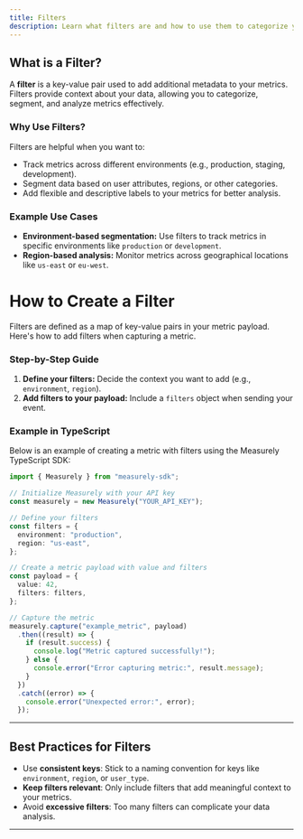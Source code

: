 ```yaml
---
title: Filters
description: Learn what filters are and how to use them to categorize your metrics.
---
```


## What is a Filter?

A **filter** is a key-value pair used to add additional metadata to your metrics. Filters provide context about your data, allowing you to categorize, segment, and analyze metrics effectively.

### Why Use Filters?
Filters are helpful when you want to:
- Track metrics across different environments (e.g., production, staging, development).
- Segment data based on user attributes, regions, or other categories.
- Add flexible and descriptive labels to your metrics for better analysis.

### Example Use Cases
- **Environment-based segmentation:** Use filters to track metrics in specific environments like `production` or `development`.
- **Region-based analysis:** Monitor metrics across geographical locations like `us-east` or `eu-west`.


# How to Create a Filter

Filters are defined as a map of key-value pairs in your metric payload. Here's how to add filters when capturing a metric.

### Step-by-Step Guide

1. **Define your filters:** Decide the context you want to add (e.g., `environment`, `region`).
2. **Add filters to your payload:** Include a `filters` object when sending your event.

### Example in TypeScript
Below is an example of creating a metric with filters using the Measurely TypeScript SDK:

```typescript
import { Measurely } from "measurely-sdk";

// Initialize Measurely with your API key
const measurely = new Measurely("YOUR_API_KEY");

// Define your filters
const filters = {
  environment: "production",
  region: "us-east",
};

// Create a metric payload with value and filters
const payload = {
  value: 42,
  filters: filters,
};

// Capture the metric
measurely.capture("example_metric", payload)
  .then((result) => {
    if (result.success) {
      console.log("Metric captured successfully!");
    } else {
      console.error("Error capturing metric:", result.message);
    }
  })
  .catch((error) => {
    console.error("Unexpected error:", error);
  });
```

---

## Best Practices for Filters

- Use **consistent keys**: Stick to a naming convention for keys like `environment`, `region`, or `user_type`.
- **Keep filters relevant**: Only include filters that add meaningful context to your metrics.
- Avoid **excessive filters**: Too many filters can complicate your data analysis.

---



